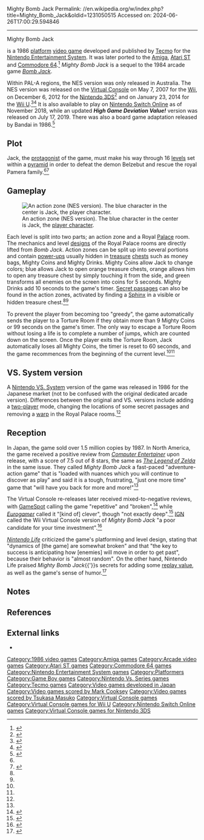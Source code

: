 Mighty Bomb Jack
Permalink: //en.wikipedia.org/w/index.php?title=Mighty_Bomb_Jack&oldid=1231050515
Accessed on: 2024-06-26T17:00:29.594846



------
Mighty Bomb Jack
{{Infobox video game
| title = Mighty Bomb Jack
| image = MightyBombJack.jpg
| caption = North American NES box art
| developer = [[Tecmo]]
| publisher = Tecmo
| composer = Tsukasa Masuko<br>Michiharu Hasuya
| engine = 
| released = '''NES'''{{vgrelease|JP|April 24, 1986|NA|July 1987|EU|1988}}'''Arcade'''<small>(''VS. Mighty Bomb Jack'')</small>{{vgrelease|JP|1986}}
| genre = [[Platform game|Platform]]
| modes = [[Single-player]], [[Multiplayer video game|multiplayer]]
| platforms = [[Arcade video game|Arcade]], [[Nintendo Entertainment System]], [[Amiga]], [[Amstrad CPC]], [[Atari ST]], [[Game Boy]], [[Commodore 64]],<ref>{{cite web | title=An interview with Geoff Phillips | url=http://www.gamesthatwerent.com/2014/11/an-interview-with-geoff-phillips/ | author= fgasking | date=2014-11-28 | publisher=Games that Weren't | accessdate=2014-12-17}}</ref>
| arcade system = [[Nintendo VS. System]]
}}

{{Nihongo foot|'''''Mighty Bomb Jack'''''|マイティボンジャック|Maiti Bon Jakku|group=lower-alpha|lead=yes}} is a 1986 [[Platform game|platform]] [[video game]] developed and published by [[Tecmo]] for the [[Nintendo Entertainment System]]. It was later ported to the [[Amiga]], [[Atari ST]] and [[Commodore 64]].<ref name="VGEden">{{cite web | title=Mighty Bomb Jack | url=http://www.videogameden.com/fc.htm?mbj | publisher=Video Game Eden | accessdate=2014-12-17}}</ref> ''Mighty Bomb Jack'' is a sequel to the 1984 arcade game ''[[Bomb Jack]]''.

Within PAL-A regions, the NES version was only released in Australia. The NES version was released on the [[Virtual Console]] on May 7, 2007 for the [[Wii]], on December 6, 2012 for the [[Nintendo 3DS]]<ref>{{cite web|title=Mighty Bomb Jack for Nintendo 3DS|url=https://www.nintendo.com/games/detail/8C3nYRsnaDUvVr-7b5s6qL7X7Pa93b_B#game-details|website=Nintendo.com|publisher=Nintendo|accessdate=13 May 2016}}</ref> and on January 23, 2014 for the [[Wii U]].<ref name="Wii U">{{cite web | title=Mighty Bomb Jack, Life Force Explode On Nintendo Virtual Console | url=http://www.cinemablend.com/games/Mighty-Bomb-Jack-Life-Force-Explode-Nintendo-Virtual-Console-61839.html | author= Winslett, Ryan | date=2014 | publisher=Cinemablend | accessdate=2014-12-17}}</ref><ref name="Wii U2">{{cite web | title=Mighty Bomb Jack leaps to Wii U Virtual Console this week | url=http://www.joystiq.com/2014/01/21/mighty-bomb-jack-leaps-to-wii-u-virtual-console-this-week/ | author= Cavalli, Earnest | date=2014 | publisher=[[Joystiq]] | accessdate=2014-12-17}}</ref> It is also available to play on [[Nintendo Switch Online]] as of November 2018, while an updated '''''High Game Deviation Value!''''' version was released on July 17, 2019. There was also a board game adaptation released by Bandai in 1986.<ref>{{Cite web | url=https://www.bandai.co.jp/candy/products/1986/06772.html | title=魔界村・ゲゲゲの鬼太郎・マイティボンジャック・スーパーマリオブラザーズ カセットケースゲーム｜バンダイキャンディトイ}}</ref>

==Plot==
Jack, the [[protagonist]] of the game, must make his way through 16 [[Level (video gaming)|levels]] set within a [[pyramid]] in order to defeat the demon Belzebut and rescue the royal Pamera family.<ref name="VGEden" /><ref name="Summary">{{cite web | title=Mighty Bomb Jack Game Summary | url=http://nintendoenthusiast.com/n/game/mighty-bomb-jack | website=Nintendo Enthusiast | accessdate=2014-12-17 | archive-url=https://web.archive.org/web/20141217180908/http://nintendoenthusiast.com/n/game/mighty-bomb-jack | archive-date=2014-12-17 | url-status=dead}}</ref>

==Gameplay==
[[Image:Mighty Bomb Jack 1.png|thumb|left|An action zone (NES version). The blue character in the center is Jack, the [[player character]].]]

Each level is split into two parts; an action zone and a Royal [[Palace]] room. The mechanics and level [[video game design|designs]] of the Royal Palace rooms are directly lifted from ''Bomb Jack''. Action zones can be split up into several portions and contain [[power-ups]] usually hidden in [[treasure]] [[Chest (furniture)|chests]] such as money bags, Mighty Coins and Mighty Drinks. Mighty Coins allow Jack to change colors; blue allows Jack to open orange treasure chests, orange allows him to open any treasure chest by simply touching it from the side, and green transforms all enemies on the screen into coins for 5 seconds. Mighty Drinks add 10 seconds to the game's timer. [[Secret passage]]s can also be found in the action zones, activated by finding a [[Sphinx]] in a visible or hidden treasure chest.<ref name="VGEden" /><ref name="Summary" />

To prevent the player from becoming too "greedy", the game automatically sends the player to a Torture Room if they obtain more than 9 Mighty Coins or 99 seconds on the game's timer. The only way to escape a Torture Room without losing a life is to complete a number of jumps, which are counted down on the screen. Once the player exits the Torture Room, Jack automatically loses all Mighty Coins, the timer is reset to 60 seconds, and the game recommences from the beginning of the current level.<ref name="VGEden" /><ref name="Summary" />

==VS. System version==
A [[Nintendo VS. System]] version of the game was released in 1986 for the Japanese market (not to be confused with the original dedicated arcade version). Differences between the original and VS. versions include adding a [[multiplayer|two-player]] mode, changing the locations of some secret passages and removing a [[Warp (gaming)|warp]] in the Royal Palace rooms.<ref name="VGEden" />

==Reception==
{{Video game reviews
| NES = true
| 3DS = true
| WII = true
| WIIU = true
| GR_WII = 47%<ref>{{cite web|url=http://www.gamerankings.com/nes/587458-mighty-bomb-jack/index.html |title=Mighty Bomb Jack |work=[[GameRankings]] |url-status=dead |archive-url=https://web.archive.org/web/20191209013454/www.gamerankings.com/nes/587458-mighty-bomb-jack/index.html |archive-date=2019-12-09 |access-date=13 August 2021}}</ref>
| GSpot_WII = 3.8/10<ref name="GameSpot" />
| EuroG_WII = 7/10<ref name="Eurogamer" />
| NLife_WII = 4/10<ref name="Nintendo Life" />
| NLife_3DS = 5/10
| NLife_WIIU = 6/10
| rev1 = ''[[Computer Entertainer]]''
| rev1_NES = {{Rating|7.5|8}}<ref name="CE">{{cite magazine |title=Nintendo Software |magazine=[[Computer Entertainer]] |date=August 1987 |volume=6 |issue=5 |page=12 |url=http://www.ataricompendium.com/archives/newsletters/video_game_update/computer_entertainer_aug87.pdf#page=12}}</ref>
}}

In Japan, the game sold over 1.5 million copies by 1987. In North America, the game received a positive review from ''[[Computer Entertainer]]'' upon release, with a score of 7.5 out of 8 stars, the same as ''[[The Legend of Zelda (video game)|The Legend of Zelda]]'' in the same issue. They called ''Mighty Bomb Jack'' a fast-paced "adventure-action game" that is "loaded with nuances which you will continue to discover as play" and said it is a tough, frustrating, "just one more time" game that "will have you back for more and more!"<ref name="CE"/>

The Virtual Console re-releases later received mixed-to-negative reviews, with [[GameSpot]] calling the game "repetitive" and "broken",<ref name="GameSpot">{{cite web|url=http://www.gamespot.com/mighty-bomb-jack-1987/reviews/mighty-bomb-jack-review-6171111/|website=[[GameSpot]]|title=Mighty Bomb Jack Review|last=Provo|first=Frank|date=2007-05-18|archive-url=https://web.archive.org/web/20130413070013/http://www.gamespot.com/mighty-bomb-jack-1987/reviews/mighty-bomb-jack-review-6171111/|archive-date=2013-04-13}}</ref> while ''[[Eurogamer]]'' called it "[kind of] clever", though "not exactly deep".<ref name="Eurogamer">{{cite web | title=Virtual Console Roundup | url=http://www.eurogamer.net/articles/vcroundup_150607?page=2 | author= Whitehead, Dan | date=2007-06-15 | website=[[Eurogamer]] | page=2 | accessdate=2014-12-17}}</ref> [[IGN]] called the Wii Virtual Console version of ''Mighty Bomb Jack'' "a poor candidate for your time investment".<ref name="IGN">{{cite web | title=Mighty Bomb Jack Review | url=http://www.ign.com/articles/2007/05/07/mighty-bomb-jack-review | author= Thomas, Lucas M. | date=2007-05-07 | website=[[IGN]] | accessdate=2014-12-17}}</ref>

''[[Nintendo Life]]'' criticized the game's platforming and level design, stating that "dynamics of [the game] are somewhat broken" and that "the key to success is anticipating how [enemies] will move in order to get past", because their behavior is "almost random". On the other hand, Nintendo Life praised ''Mighty Bomb Jack''{{'}}s secrets for adding some [[replay value]], as well as the game's sense of humor.<ref name="Nintendo Life">{{cite web | title=Review | url=http://www.nintendolife.com/reviews/vc/mighty_bomb_jack_nes | author= Calvert, Darren | date=2007-04-24 | website=[[Nintendo Life]] | accessdate=2014-12-17}}</ref>

==Notes==
{{notelist}}

==References==
{{Reflist}}

==External links==
* {{moby game|id=/mighty-bombjack|name=''Mighty Bomb Jack''}}

[[Category:1986 video games]]
[[Category:Amiga games]]
[[Category:Arcade video games]]
[[Category:Atari ST games]]
[[Category:Commodore 64 games]]
[[Category:Nintendo Entertainment System games]]
[[Category:Platformers]]
[[Category:Game Boy games]]
[[Category:Nintendo Vs. Series games]]
[[Category:Tecmo games]]
[[Category:Video games developed in Japan]]
[[Category:Video games scored by Mark Cooksey]]
[[Category:Video games scored by Tsukasa Masuko]]
[[Category:Virtual Console games]]
[[Category:Virtual Console games for Wii U]]
[[Category:Nintendo Switch Online games]]
[[Category:Virtual Console games for Nintendo 3DS]]